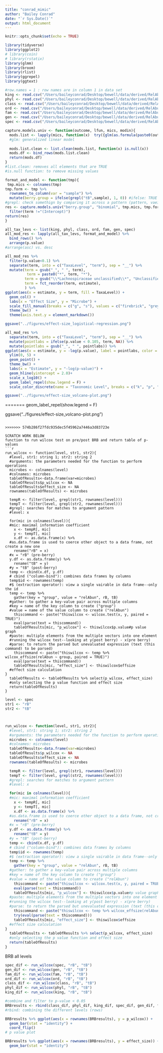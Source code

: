 ```yaml
---
title: "conrad_mimic"
author: "Bailey Conrad"
date: "`r Sys.Date()`"
output: html_document
---
```


```r
knitr::opts_chunk$set(echo = TRUE)

library(tidyverse)
library(ggplot2)
# library(coin)
# library(rstatix)
library(glmm)
library(broom)
library(rlist)
library(ggrepel)
library(ggtext)
```

```r
#row.names = 1 : row names are in column 1 in data set
king <- read.csv("/Users/baileyconrad/Desktop/bewell/data/derived/RelAbun/RelAbun_king.csv", row.names = 1)
phyl <- read.csv("/Users/baileyconrad/Desktop/bewell/data/derived/RelAbun/RelAbun_phyl.csv",row.names = 1)
class <- read.csv("/Users/baileyconrad/Desktop/bewell/data/derived/RelAbun/RelAbun_class.csv",row.names = 1)
ord <- read.csv("/Users/baileyconrad/Desktop/bewell/data/derived/RelAbun/RelAbun_ord.csv", row.names = 1)
fam <- read.csv("/Users/baileyconrad/Desktop/bewell/data/derived/RelAbun/RelAbun_fam.csv", row.names = 1)
gen <- read.csv("/Users/baileyconrad/Desktop/bewell/data/derived/RelAbun/RelAbun_gen.csv", row.names = 1)
spec <- read.csv("/Users/baileyconrad/Desktop/bewell/data/derived/RelAbun/RelAbun_spec.csv", row.names = 1)
```

```r
capture.models.univ <- function(outcome, lfun, mics, modin){
  mods.list <- lapply(mics, function(x)  try({glm(as.formula(paste0(outcome, " ~ ", x)), family = lfun, data = modin) %>% tidy()}))
  #glm: generalized linear model
                      
  mods.list.clean <- list.clean(mods.list, function(x) is.null(x))
  mods.df <- bind_rows(mods.list.clean)
  return(mods.df)
}
#list.clean: removes all elements that are TRUE
#is.null function: to remove missing values

format_and_model <- function(tmp){
 tmp.mics <- colnames(tmp)
tmp.form <- tmp %>%
  rownames_to_column(var = "sample") %>%
  mutate(berry.group = ifelse(grepl("tB",sample), 1, 0)) #ifelse: TRUE if 1, FLASE if 0
#grepl: check somethign by comparing it across a pattern (pattern, vaeiable)
res <- capture.models.univ("berry.group", "binomial", tmp.mics, tmp.form) %>%
  filter(term !="(Intercept)")
return(res)
}
```

```r
all_tax_levs <- list(king, phyl, class, ord, fam, gen, spec)
all_mod_res <- lapply(all_tax_levs, format_and_model) %>%
  bind_rows() %>%
  arrange(p.value)
#arrange(asc) vs. desc
```

```r
all_mod_res %>%
  filter(p.value<0.1) %>%
  separate(term, into = c("TaxaLevel", "term"), sep = "__") %>%
  mutate(term = gsub("_", " ", term), 
          term = paste0("*", term, "*"),
         term = gsub("\\*Lachnospiraceae unclassified\\*", "Unclassified Lachnospiraceae", term),
         term = fct_reorder(term, estimate),
         ) %>%
ggplot(aes(x = estimate, y = term, fill = TaxaLevel)) +
  geom_col() +
  labs(x = "Effect Size", y = "Microbe") +
  scale_fill_manual(breaks = c("g", "s"), values = c("firebrick", "grey70"), name = "Taxonomic level", labels = c("Genus", "Species")) +
  theme_bw()  +
  theme(axis.text.y = element_markdown())

ggsave("../figures/effect-size_logistical-regression.png")
```

```r
all_mod_res %>%
  separate(term, into = c("TaxaLevel", "term"), sep = "__") %>%
  mutate(pointlabs = ifelse(p.value < 0.105, term, NA)) %>%
  mutate(pointlabs = gsub("_", " ", pointlabs)) %>%
ggplot(aes(x = estimate, y = -log(p.value), label = pointlabs, color = TaxaLevel)) +
  ylim(0, 5) +
  geom_point() +
  theme_bw() +
  labs(x = "Estimate", y = "-log(p-value)") +
  geom_hline(yintercept = 2.0)+
  scale_x_log10() +
  geom_label_repel(show.legend = F) +
  scale_color_discrete(name = "Taxonomic Level", breaks = c("k", "p", "c", "o", "f", "g", "s"), labels = c("Kingdom", "Phylum", "Class", "Order", "Family", "Genus", "Species"))

ggsave("../figures/effect-size_volcano-plot.png")

```






=======
  geom_label_repel(show.legend = F)


ggsave("../figures/effect-size_volcano-plot.png")
```

>>>>>>> 574b286f27fdc935dec5f45962a7446a3d83723e

SCRATCH WORK BELOW
function to run wilcox test on pre/post BRB and return table of p-values
```r
run_wilcox <- function(level, str1, str2){
  #level, str1: string 1; str2: string 2 
  #arguments: the parameters needed for the function to perform operations
  microbes <- colnames(level)
  #colnames: microbes
  tableOfResults<-data.frame(var=microbes)
  tableOfResults$p_wilcox <- NA
  tableOfResults$effect_size <- NA
  rownames(tableOfResults) <- microbes

  tempR <- filter(level, grepl(str1, rownames(level)))
  tempT <- filter(level, grepl(str2, rownames(level)))
  #grepl: searches for matches to argument pattern 
  #level: x

  for(mic in colnames(level)){
  #mic: maximal information coefficient
    x <- tempR[, mic]
    y <- tempT[, mic]
    x.df <- as.data.frame(x) %>%
  #as.data.frame is used to coerce other object to a data frame, not create a new one
    rename("rB" = x)
  #x = "rB" (pre-berry)
  y.df <- as.data.frame(y) %>%
    rename("tB" = y)
  #y = "tB" (post-berry)
  temp <- cbind(x.df, y.df)
  # cbind ("column-bind"): combines data frames by columns 
  temp$id <- rownames(temp)
  #$ (extraction operator): view a single vairable in data frame--only the id
  temp <- temp %>%
    gather(key = "group", value = "relAbun", rB, tB)
  #gather: to gather a key-value pair across multiple columns
  #key = name of the key column to create ("group")
  #value = name of the value column to create ("relAbun")
    thiscommand <- paste("thiswilcox <- wilcox.test(x, y, paired = TRUE)")
    eval(parse(text = thiscommand))
    tableOfResults[mic, "p_wilcox"] <- thiswilcox$p.value#p value graph
  #paste: multiple elements from the multiple vectors into one element
  #running the wilcox test--looking at y(post berry) - x(pre berry) 
  #parse: to return the parsed but unevaluated expression (text (this command) to be parsed)
    thiscommand <- paste("thiswilcox <- temp %>% wilcox_effsize(relAbun ~ group, paired = TRUE)")
    eval(parse(text = thiscommand))
    tableOfResults[mic, "effect_size"] <- thiswilcox$effsize
  #effect size calculation
}
  tableOfResults <- tableOfResults %>% select(p_wilcox, effect_size)
  #only selecting the p value function and effect size
  return(tableOfResults)
}
```

```r
level <- spec
str1 <- "rB"
str2 <- "tB"



run_wilcox <- function(level, str1, str2){
  #level, str1: string 1; str2: string 2 
  #arguments: the parameters needed for the function to perform operations
  microbes <- colnames(level)
  #colnames: microbes
  tableOfResults<-data.frame(var=microbes)
  tableOfResults$p_wilcox <- NA
  tableOfResults$effect_size <- NA
  rownames(tableOfResults) <- microbes

  tempR <- filter(level, grepl(str1, rownames(level)))
  tempT <- filter(level, grepl(str2, rownames(level)))
  #grepl: searches for matches to argument pattern 
  #level: x

  for(mic in colnames(level)){
  #mic: maximal information coefficient
    x <- tempR[, mic]
    y <- tempT[, mic]
    x.df <- as.data.frame(x) %>%
  #as.data.frame is used to coerce other object to a data frame, not create a new one
    rename("rB" = x)
  #x = "rB" (pre-berry)
  y.df <- as.data.frame(y) %>%
    rename("tB" = y)
  #y = "tB" (post-berry)
  temp <- cbind(x.df, y.df)
  # cbind ("column-bind"): combines data frames by columns 
  temp$id <- rownames(temp)
  #$ (extraction operator): view a single vairable in data frame--only the id
  temp <- temp %>%
    gather(key = "group", value = "relAbun", rB, tB)
  #gather: to gather a key-value pair across multiple columns
  #key = name of the key column to create ("group")
  #value = name of the value column to create ("relAbun")
    thiscommand <- paste("thiswilcox <- wilcox.test(x, y, paired = TRUE)")
    eval(parse(text = thiscommand))
    tableOfResults[mic, "p_wilcox"] <- thiswilcox$p.value#p value graph
  #paste: multiple elements from the multiple vectors into one element
  #running the wilcox test--looking at y(post berry) - x(pre berry) 
  #parse: to return the parsed but unevaluated expression (text (this command) to be parsed)
    thiscommand <- paste("thiswilcox <- temp %>% wilcox_effsize(relAbun ~ group, paired = TRUE)")
    try(eval(parse(text = thiscommand)))
    tableOfResults[mic, "effect_size"] <- thiswilcox$effsize
  #effect size calculation
}
  tableOfResults <- tableOfResults %>% select(p_wilcox, effect_size)
  #only selecting the p value function and effect size
  return(tableOfResults)
}
```



BRB all levels
```r
spec_dif <- run_wilcox(spec, "rB", "tB")
gen_dif <- run_wilcox(gen, "rB", "tB")
fam_dif <- run_wilcox(fam, "rB", "tB")
ord_dif <- run_wilcox(ord, "rB", "tB")
class_dif <- run_wilcox(class, "rB", "tB")
phyl_dif <- run_wilcox(phyl, "rB", "tB")
king_dif <- run_wilcox(king, "rB", "tB")

#combine and filter to p-value < 0.05
BRBresults <- rbind(class_dif, phyl_dif, king_dif, spec_dif, gen_dif, fam_dif, ord_dif) %>% filter(p_wilcox < 0.05)
#rbind: combining the different levels (rows)
```

```r
BRBresults %>% ggplot(aes(x = rownames(BRBresults), y = p_wilcox)) +
  geom_bar(stat = "identity") +
  coord_flip()
# p value plot
```

```r
BRBresults %>% ggplot(aes(x = rownames(BRBresults), y = effect_size)) +
  geom_bar(stat = "identity") 
```





